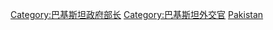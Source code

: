 [[Category:巴基斯坦政府部长|Category:巴基斯坦政府部长]]
[[Category:巴基斯坦外交官|Category:巴基斯坦外交官]]
[[Category:各國外交首長|Pakistan]]